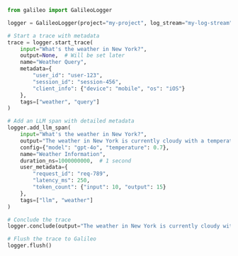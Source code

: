 ```python Python
from galileo import GalileoLogger

logger = GalileoLogger(project="my-project", log_stream="my-log-stream")

# Start a trace with metadata
trace = logger.start_trace(
    input="What's the weather in New York?",
    output=None,  # Will be set later
    name="Weather Query",
    metadata={
        "user_id": "user-123", 
        "session_id": "session-456", 
        "client_info": {"device": "mobile", "os": "iOS"}
    },
    tags=["weather", "query"]
)

# Add an LLM span with detailed metadata
logger.add_llm_span(
    input="What's the weather in New York?",
    output="The weather in New York is currently cloudy with a temperature of 65°F.",
    config={"model": "gpt-4o", "temperature": 0.7},
    name="Weather Information",
    duration_ns=1000000000,  # 1 second
    user_metadata={
        "request_id": "req-789", 
        "latency_ms": 250, 
        "token_count": {"input": 10, "output": 15}
    },
    tags=["llm", "weather"]
)

# Conclude the trace
logger.conclude(output="The weather in New York is currently cloudy with a temperature of 65°F.")

# Flush the trace to Galileo
logger.flush() 
```